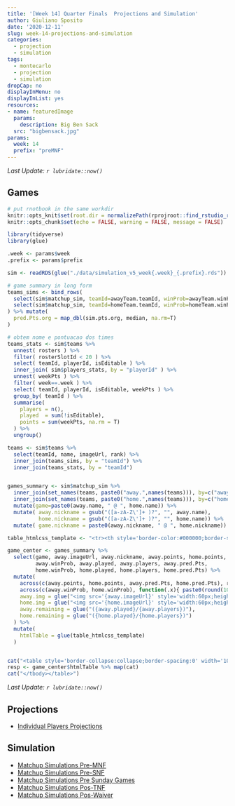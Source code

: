```yaml
---
title: '[Week 14] Quarter Finals  Projections and Simulation'
author: Giuliano Sposito
date: '2020-12-11'
slug: week-14-projections-and-simulation
categories:
  - projection
  - simulation
tags:
  - montecarlo
  - projection
  - simulation
dropCap: no
displayInMenu: no
displayInList: yes
resources:
- name: featuredImage
  params:
    description: Big Ben Sack
  src: "bigbensack.jpg"
params:
  week: 14
  prefix: "preMNF"
---
```


_Last Update: `r lubridate::now()`_

<!--more-->

## Games

```r

# put rnotbook in the same workdir
knitr::opts_knit$set(root.dir = normalizePath(rprojroot::find_rstudio_root_file())) 
knitr::opts_chunk$set(echo = FALSE, warning = FALSE, message = FALSE)

```

```r
library(tidyverse)
library(glue)

.week <- params$week
.prefix <- params$prefix

sim <- readRDS(glue("./data/simulation_v5_week{.week}_{.prefix}.rds"))

# game summary in long form
teams_sims <- bind_rows(
  select(sim$matchup_sim, teamId=awayTeam.teamId, winProb=awayTeam.winProb, winProb.org=awayTeam.winProb.org, pred.Pts=awayTeam.totalPts, sim.pts=awayTeam.simulation, sim.pts.org=awayTeam.simulation.org),
  select(sim$matchup_sim, teamId=homeTeam.teamId, winProb=homeTeam.winProb, winProb.org=homeTeam.winProb.org, pred.Pts=homeTeam.totalPts, sim.pts=awayTeam.simulation, sim.pts.org=homeTeam.simulation.org)
) %>% mutate(
  pred.Pts.org = map_dbl(sim.pts.org, median, na.rm=T)
)

# obtem nome e pontuacao dos times
teams_stats <- sim$teams %>% 
  unnest( rosters ) %>% 
  filter( rosterSlotId < 20 ) %>%
  select( teamId, playerId, isEditable ) %>% 
  inner_join( sim$players_stats, by = "playerId" ) %>% 
  unnest( weekPts ) %>% 
  filter( week==.week ) %>% 
  select( teamId, playerId, isEditable, weekPts ) %>% 
  group_by( teamId ) %>% 
  summarise(
    players = n(),
    played  = sum(!isEditable),
    points = sum(weekPts, na.rm = T)
  ) %>% 
  ungroup()

teams <- sim$teams %>% 
  select(teamId, name, imageUrl, rank) %>% 
  inner_join(teams_sims, by = "teamId") %>% 
  inner_join(teams_stats, by = "teamId")


games_summary <- sim$matchup_sim %>% 
  inner_join(set_names(teams, paste0("away.",names(teams))), by=c("awayTeam.teamId"="away.teamId")) %>% 
  inner_join(set_names(teams, paste0("home.",names(teams))), by=c("homeTeam.teamId"="home.teamId")) %>% 
  mutate(game=paste0(away.name, " @ ", home.name)) %>% 
  mutate( away.nickname = gsub("([a-zA-Z\']+ )?", "", away.name),
          home.nickname = gsub("([a-zA-Z\']+ )?", "", home.name)) %>% 
  mutate( game.nickname = paste0(away.nickname, " @ ", home.nickname))

table_htmlcss_template <- "<tr><th style='border-color:#000000;border-style:solid;border-width:1px;font-family:Arial, sans-serif;font-size:14px;font-weight:normal;overflow:hidden;padding:10px 5px;text-align:center;vertical-align:top;word-break:normal' rowspan='2'>{away.img}</th><th style='border-color:#000000;border-style:solid;border-width:1px;font-family:Arial, sans-serif;font-size:14px;font-weight:bold;overflow:hidden;padding:10px 5px;text-align:center;vertical-align:top;word-break:normal' colspan='5'>{game}</th><th style='border-color:#000000;border-style:solid;border-width:1px;font-family:Arial, sans-serif;font-size:14px;font-weight:normal;overflow:hidden;padding:10px 5px;text-align:center;vertical-align:top;word-break:normal' rowspan='2'>{home.img}</th></tr><tr><td style='border-color:#000000;border-style:solid;border-width:1px;font-family:'Lucida Sans Unicode', 'Lucida Grande', sans-serif !important;;font-size:15px;overflow:hidden;padding:10px 5px;text-align:center;vertical-align:top;word-break:normal'>{away.nickname}</td><td style='border-color:#000000;border-style:solid;border-width:1px;font-family:'Lucida Sans Unicode', 'Lucida Grande', sans-serif !important;;font-size:15px;overflow:hidden;padding:10px 5px;text-align:right;vertical-align:top;word-break:normal'><span style='font-weight:bold'>{away.points}</span></td><td style='border-color:#000000;border-style:solid;border-width:1px;font-family:'Lucida Sans Unicode', 'Lucida Grande', sans-serif !important;;font-size:15px;overflow:hidden;padding:10px 5px;text-align:center;vertical-align:top;word-break:normal' rowspan='2'>@</td><td style='border-color:#000000;border-style:solid;border-width:1px;font-family:'Lucida Sans Unicode', 'Lucida Grande', sans-serif !important;;font-size:15px;overflow:hidden;padding:10px 5px;text-align:left;vertical-align:top;word-break:normal'><span style='font-weight:bold'>{home.points}</span></td><td style='border-color:#000000;border-style:solid;border-width:1px;font-family:'Lucida Sans Unicode', 'Lucida Grande', sans-serif !important;;font-size:15px;overflow:hidden;padding:10px 5px;text-align:center;vertical-align:top;word-break:normal'>{home.nickname}</td></tr><tr><td style='border-color:#000000;border-style:solid;border-width:1px;font-family:'Lucida Sans Unicode', 'Lucida Grande', sans-serif !important;;font-size:12px;overflow:hidden;padding:10px 5px;text-align:center;vertical-align:top;word-break:normal'>{away.winProb}</td><td style='border-color:#000000;border-style:solid;border-width:1px;font-family:'Lucida Sans Unicode', 'Lucida Grande', sans-serif !important;;font-size:12px;overflow:hidden;padding:10px 5px;text-align:center;vertical-align:top;word-break:normal'>{away.remaining}</td><td style='border-color:#000000;border-style:solid;border-width:1px;font-family:'Lucida Sans Unicode', 'Lucida Grande', sans-serif !important;;font-size:12px;overflow:hidden;padding:10px 5px;text-align:right;vertical-align:top;word-break:normal'>{away.pred.Pts}</td><td style='border-color:#000000;border-style:solid;border-width:1px;font-family:'Lucida Sans Unicode', 'Lucida Grande', sans-serif !important;;font-size:12px;overflow:hidden;padding:10px 5px;text-align:left;vertical-align:top;word-break:normal'>{home.pred.Pts}</td><td style='border-color:#000000;border-style:solid;border-width:1px;font-family:'Lucida Sans Unicode', 'Lucida Grande', sans-serif !important;;font-size:12px;overflow:hidden;padding:10px 5px;text-align:center;vertical-align:top;word-break:normal'>{home.remaining}</td><td style='border-color:#000000;border-style:solid;border-width:1px;font-family:'Lucida Sans Unicode', 'Lucida Grande', sans-serif !important;;font-size:12px;overflow:hidden;padding:10px 5px;text-align:center;vertical-align:top;word-break:normal'>{home.winProb}</td></tr><tr><td style='border-color:black;border-style:solid;border-width:1px;font-family:Arial, sans-serif;font-size:14px;overflow:hidden;padding:10px 5px;text-align:left;vertical-align:top;word-break:normal' colspan='7'></td></tr>"

game_center <- games_summary %>%
  select(game, away.imageUrl, away.nickname, away.points, home.points, home.nickname, home.imageUrl,
         away.winProb, away.played, away.players, away.pred.Pts, 
         home.winProb, home.played, home.players, home.pred.Pts) %>% 
  mutate(
    across(c(away.points, home.points, away.pred.Pts, home.pred.Pts), round, digits=1),
    across(c(away.winProb, home.winProb), function(.x){ paste0(round(100*.x),"%") }),
    away.img = glue("<img src='{away.imageUrl}' style='width:60px;height:60px' alt=''>"),
    home.img = glue("<img src='{home.imageUrl}' style='width:60px;height:60px' alt=''>"),
    away.remaining = glue("({away.played}/{away.players})"),
    home.remaining = glue("({home.played}/{home.players})")
  ) %>% 
  mutate(
    htmlTable = glue(table_htmlcss_template)
  )


cat("<table style='border-collapse:collapse;border-spacing:0' width='100%' class='tg'><tbody>")
resp <- game_center$htmlTable %>% map(cat)
cat("</tbody></table>")
```

_Last Update: `r lubridate::now()`_
 
## Projections

- [Individual Players Projections](/reports/2020/ffa_players_projection_week14.html)

## Simulation

- [Matchup Simulations Pre-MNF](/reports/2020/dudes_simulation_v5_week14_preMNF.html)
- [Matchup Simulations Pre-SNF](/reports/2020/dudes_simulation_v5_week14_preSNF.html)
- [Matchup Simulations Pre Sunday Games](/reports/2020/dudes_simulation_v5_week14_preSundayGames.html)
- [Matchup Simulations Pos-TNF](/reports/2020/dudes_simulation_v5_week14_posTNF.html)
- [Matchup Simulations Pos-Waiver](/reports/2020/dudes_simulation_v5_week14_preWaivers.html)

